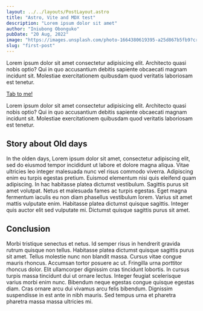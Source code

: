 ```yaml
---
layout: ../../layouts/PostLayout.astro
title: "Astro, Vite and MDX test"
description: "Lorem ipsum dolor sit amet"
author: "Iniubong Obonguko"
pubDate: "20 Aug, 2022"
image: "https://images.unsplash.com/photo-1664380619395-a25d867b5fb9?crop=entropy&cs=tinysrgb&fit=max&fm=jpg&q=80&w=1080"
slug: "first-post"
---
```


<Accordion>
  <AccordionItem header="First Item">
    <p>
      Lorem ipsum dolor sit amet consectetur adipisicing elit. Architecto quasi
      nobis optio? Qui in quo accusantium debitis sapiente obcaecati magnam
      incidunt sit. Molestiae exercitationem quibusdam quod veritatis laboriosam
      est tenetur.
    </p>
    <a href="#">Tab to me!</a>
  </AccordionItem>
  <AccordionItem header="Second Item">
    <p>
      Lorem ipsum dolor sit amet consectetur adipisicing elit. Architecto quasi
      nobis optio? Qui in quo accusantium debitis sapiente obcaecati magnam
      incidunt sit. Molestiae exercitationem quibusdam quod veritatis laboriosam
      est tenetur.
    </p>
  </AccordionItem>
</Accordion> 

## Story about Old days
In the olden days, Lorem ipsum dolor sit amet, consectetur adipiscing elit, sed do eiusmod tempor incididunt ut labore et dolore magna aliqua. Vitae ultricies leo integer malesuada nunc vel risus commodo viverra. Adipiscing enim eu turpis egestas pretium. Euismod elementum nisi quis eleifend quam adipiscing. In hac habitasse platea dictumst vestibulum. Sagittis purus sit amet volutpat. Netus et malesuada fames ac turpis egestas. Eget magna fermentum iaculis eu non diam phasellus vestibulum lorem. Varius sit amet mattis vulputate enim. Habitasse platea dictumst quisque sagittis. Integer quis auctor elit sed vulputate mi. Dictumst quisque sagittis purus sit amet.

## Conclusion
Morbi tristique senectus et netus. Id semper risus in hendrerit gravida rutrum quisque non tellus. Habitasse platea dictumst quisque sagittis purus sit amet. Tellus molestie nunc non blandit massa. Cursus vitae congue mauris rhoncus. Accumsan tortor posuere ac ut. Fringilla urna porttitor rhoncus dolor. Elit ullamcorper dignissim cras tincidunt lobortis. In cursus turpis massa tincidunt dui ut ornare lectus. Integer feugiat scelerisque varius morbi enim nunc. Bibendum neque egestas congue quisque egestas diam. Cras ornare arcu dui vivamus arcu felis bibendum. Dignissim suspendisse in est ante in nibh mauris. Sed tempus urna et pharetra pharetra massa massa ultricies mi.